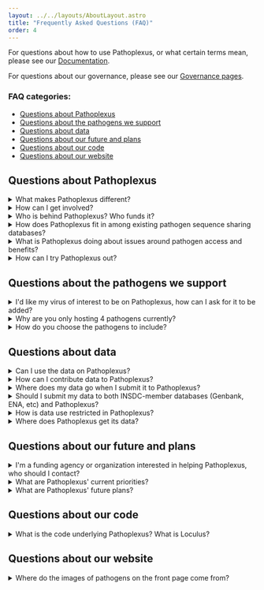 ---
layout: ../../layouts/AboutLayout.astro
title: "Frequently Asked Questions (FAQ)"
order: 4
---

For questions about how to use Pathoplexus, or what certain terms mean, please see our [Documentation](/docs/concepts/accession).

For questions about our governance, please see our [Governance pages](/about/governance).

### FAQ categories:
- [Questions about Pathoplexus](#questions-about-pathoplexus)
- [Questions about the pathogens we support](#questions-about-the-pathogens-we-support)
- [Questions about data](#questions-about-data)
- [Questions about our future and plans](#questions-about-our-future-and-plans)
- [Questions about our code](#questions-about-our-code)
- [Questions about our website](#questions-about-our-website)

## Questions about Pathoplexus

<details>
<summary> <span class="faq"> What makes Pathoplexus different? </span> </summary>
Pathoplexus offers flexible data-sharing options: users can choose to share their data openly, or with time-limited protections to help ensure proper attribution and credit. 
Pathoplexus integrates smoothly with existing INSDC-member databases (NCBI, ENA, and DDBJ), enabling data that's 'open' on Pathoplexus to also appear on INSDC, and INSDC data to be accessed through Pathoplexus.
Pathoplexus is built on the latest tools for filtering, searching, and accessing data, making data sharing and analysis more accessible (through both the website and API) and fostering a connected, collaborative global research community.
</details>

<details>
<summary> <span class="faq">How can I get involved?</span> </summary>
To become part of the scientific community that helps drive Pathoplexus, you can join [PHA4GE](https://pha4ge.org/) and be part of the Data Repositories Working Group
</details>

<details>
<summary> <span class="faq">Who is behind Pathoplexus? Who funds it?</span> </summary>
Pathoplexus is a transparent, non-profit association with [members](/about/members) from 10 countries in 5 continents, and an [Executive Board](/about/eb) from around the globe.
Pathoplexus' members and Executive Board are committed to running Pathoplexus according to our [Values](/about/governance/values).
Pathoplexus is proud to work closely with [PHA4GE](https://pha4ge.org/), an international group working to establish better standards for public health and bioinformatics.
PHA4GE was also key in helping to develop Pathoplexus from the ground up.

At the moment, Pathoplexus is run almost entirely on donations and volunteer efforts, thus is independent of influence by larger players, and is truly a community-driven project. 
We have received the following monetary assistance: support for one software developer working on Loculus via a [swissuniversities](https://www.swissuniversities.ch/en/) Open Research Data grant; legal advice for our GDPR statement via PHA4GE; contribution of contracted software developers via Prof Tanja Stadler, ETH Zurich; and donation of AWS compute time via Prof Artem Babian, University of Toronto. 
Aside from this, Pathoplexus has been created by and is powered by thousands of hours of donated time and effort by members of the bioinformatics community (see our [members](../../about/members) and [development team](../../about/development-team)).
</details>

<details>
<summary> <span class="faq">How does Pathoplexus fit in among existing pathogen sequence sharing databases?</span> </summary>
Pathoplexus is designed to be complimentary to the existing pathogen sequence database ecosystem. 
Data from Pathoplexus, as long as it is used and acknowledged according to the [Data Use Terms](/about/terms-of-use/data-use-terms), can be analyzed alongside any other dataset
(if the other dataset also permits this), and always retains linked to the original source (where applicable), so that mixing data and deduplication are fully supported.

In addition, Pathoplexus is purposefully complimentary to INSDC-member databases, as all data in Pathoplexus eventually goes to INSDC.
For Open Data submitted to Pathoplexus, this means Pathoplexus can be used as simply another way to send data to INSDC, as it is passed on immediately.
For Restricted-Use Data submitted to Pathoplexus, Pathoplexus serves as a 'temporary protected home' before it eventually becomes Open.
</details>

<details>
<summary> <span class="faq">What is Pathoplexus doing about issues around pathogen access and benefits?</span> </summary>
While developing Pathoplexus, the issue of countries and regions sharing sequences but not receiving an equitable share of the benefit that can be derived from those sequences (e.g. vaccines), was a topic we discussed deeply. This is also a topic that's currently under debate globally, with efforts to develop pathogen access and benefits sharing ("PABS") agreements. After much consideration, we don't feel a singular database is the place to try and fix this inequity - but we do want to be part of the eventual solution. This is why we [commit to adhering to future consensus-driven international PABS agreements](../../about/governance/values#article-4-beneficial-sharing).
</details>

<details>
<summary> <span class="faq"> How can I try Pathoplexus out?</span> </summary>
If you don't have sequences to upload for the pathogens we currently support - or just want to try out Pathoplexus before deciding if you want to use it - you
can always use our [Demo Instance](https://demo.pathoplexus.org/)! Our Demo Instance works just like the 'real' Pathoplexus, but is wiped regularly and _no data is sent onward to INSDC_.

It's perfect for trying out Pathoplexus or testing your API requests. Do note that since it is wiped regularly, you will have to make a new account and group - but it's ok if these aren't as detailed
as your 'real' accounts. Remember that the Demo Instance is public, so don't upload data that you can't or don't want to share. If you'd like to try out Pathoplexus but don't have any data to hand, you can use our 
[example data](https://pathoplexus.github.io/example_data/) for the pathogens we support!

_(See our [Docs](/docs) for more information on how to do things like create an account, upload sequences, and more in Pathoplexus!)_

</details>

## Questions about the pathogens we support

<details>
<summary> <span class="faq">I'd like my virus of interest to be on Pathoplexus, how can I ask for it to be added?</span> </summary>

If communities that work on a particular virus believe it would be helpful to add this to Pathoplexus, we'd love to hear about it!
We're keen to add viruses while working _with_ those who study those viruses, so that we can ensure it's of maximum value to the community.
In the first few months after we launch, we may not have the resources to add more viruses immediately, so we ask for your patience while we try to get
funding to build up and support our developers.

However, we're still keen to build a list of viruses that the community is keen to see on Pathoplexus. Please search our [GitHub Issues](https://github.com/pathoplexus/pathoplexus/issues)
to see if anyone has already proposed the virus you'd like to suggest - if so, comment to support their proposal! If not, please create a new issue, outlining why
you think it would be a great addition, and if possible, listing others in the community who support adding that virus!
</details>

<details>
<summary> <span class="faq">Why are you only hosting 4 pathogens currently?</span> </summary>
For our launch, we wanted to particularly target viruses with a high public health interest, where it seemed there was a need for another sequence-sharing solution.
In particular, these were viruses where we had seen sequences being shared on GitHub, Virological, and similar locations, as sequence generators tried to balance sharing for
public health and research benefit, without their sequences being 'scooped' (published without their involvement).
To us, this indicated an opportunity to help improve data sharing for these viruses.
</details>


<details>
<summary> <span class="faq">How do you choose the pathogens to include?</span> </summary>
In future, we aim to prioritize viruses that have a high public health interest and currently have a less-than-ideal sequence sharing situation, for any reason.
For example, the community may not be sharing much data because of fear of 'scooping,' or they may find uploading the data too difficult.
Alternatively, it could currently be fragmented and shared in different places, and Pathoplexus could be a way to bring it together.

We are also keen to add pathogens where there's support in that pathogen community - where the community feels like having the pathogen on Pathoplexus will be a benefit.

Finally, we will also consider the technical difficulty of including a new virus in prioritization. 
For example, multi-segmented viruses require more work to ensure we're matching up segments correctly, and some viruses may be more difficult to write robust quality-control metrics for.
However, none of this rules out adding a new virus completely - it may just have to wait a bit longer until we have sufficient resources!
</details>

## Questions about data

<details>
<summary> <span class="faq"> Can I use the data on Pathoplexus?</span> </summary>
Yes! Pathoplexus is designed to be used by everyone, and so all data is accessible. 
However, Pathoplexus does have restrictions on how some data (“Restricted-Use Data”) can be used, particularly in publications and preprints, and has requirements on how all Restricted-Use Data is acknowledged. 

You can find out more about these protections and how you can use data by reading our [Data Use Terms](/about/terms-of-use/data-use-terms). We also have summaries on how you can use [Open Data](/about/terms-of-use/open-data) and [Restricted-Use Data](/about/terms-of-use/restricted-data).
</details>

<details>
<summary> <span class="faq"> How can I contribute data to Pathoplexus?</span> </summary>
We’ve tried to make sharing your data as easy and flexible as possible! 

You can upload data to any of our supported pathogens by first [creating an account](/docs/how-to/create-account) and then [submitting your sequences](/docs/how-to/upload-sequences) on the website or via the API (useful for computational pipelines).
At submission, you can choose whether you’d like your data to be [protected for up to one year](/about/terms-of-use/restricted-data), or [open immediately](/about/terms-of-use/open-data).
Once the data is open, it also appears on INSDC-member databases.
</details>

<details>
<summary> <span class="faq">Where does my data go when I submit it to Pathoplexus?</span> </summary>
When you submit your data to Pathoplexus, it gets securely stored in our database, hosted on AWS in Europe (under GDPR). 
At the same time, it is passed on to an INSDC-member database, [ENA](https://www.ebi.ac.uk/ena/browser/).

If you've chosen to restrict how your data can be used, it will go into a private (sometimes called 'embargoed') location on ENA, where it will not be visible to anyone else.
Your data will thus only be accessible on Pathoplexus while its use is restricted.

If you've chosen for your data to be open straight away, it will go to public area on ENA.
It will then be available across all INSDC-member databases in a short time, as well as on Pathoplexus.
</details>

<details>
<summary> <span class="faq">Should I submit my data to both INSDC-member databases (Genbank, ENA, etc) and Pathoplexus?</span> </summary>
No, you should _not_ submit your data to both INSDC and Pathoplexus, as it may result in your data being duplicated in both places.
If you submit to INSDC, we will pull your data into Pathoplexus, so there's no need to submit it here!
If you submit to Pathoplexus, the data will go to INSDC when you specify (and immediately, if you select the data is open), so there's no need to upload it to INSDC yourself - we'll take care of that!

Since we keep a record of all the data we pass onto INSDC, we ensure we don't duplicate it - but we can't do this if users upload to both place separately!
</details>

<details>
<summary> <span class="faq">How is data use restricted in Pathoplexus?</span> </summary>
When you submit your data to Pathoplexus, you have the option to restrict how it can be used for a limited time, or make it fully open straight away. 
If you choose to keep your data restricted in how it can be used, it will have these protections for up to a year, giving you time to publish your research.
After this period, or if you choose to share it openly immediately, your data will be released on international databases (INSDC-member databases).

If you want to use data from Pathoplexus, it's critical you familiarize yourself with our [Data Use Terms](/about/terms-of-use/data-use-terms), 
so you know how you can use sequences and how you must acknowledge them.
</details>

<details>
<summary> <span class="faq">Where does Pathoplexus get its data?</span> </summary>
We get our data two ways: ingesting ('pulling') open data from INSDC-member databases, and the data the Pathoplexus users upload to us directly.

Pathoplexus ingests data from INSDC-member databases (specifically, from [NCBI Datasets](https://www.ncbi.nlm.nih.gov/datasets)) for all the Pathogens it supports. 
We do this automatically at regular intervals, but always preserve the link back to the INSDC source.
You can easily tell if a sequence originated from INSDC if the 'Submitting group' is `Automated Ingest from INSDC/NCBI Virus`.

Users can also submit data to us directly, which we eventually pass on to the INSDC network. All Restricted-Use data is directly submitted.
You can easily tell if Open data was submitted to us directly by seeing if the 'Submitting group' is anyone other than `Automated Ingest from INSDC/NCBI Virus`.
</details>


## Questions about our future and plans

<details>
<summary> <span class="faq">I'm a funding agency or organization interested in helping Pathoplexus, who should I contact?</span> </summary>
We are incredibly grateful for support in turning Pathoplexus into a long-term project that can help improve pathogen sequence sharing!
We're currently looking for support in all forms and sizes, and we'd love to chat with you. 
Please send an email to [funding\@pathoplexus.org](mailto:funding@pathoplexus.org), and we'll be in touch!
</details>

<details>
<summary> <span class="faq">What are Pathoplexus' current priorities?</span> </summary>
Currently we're in our 'Initial Phase,' which lasts 6 months after launch. During this time we're focusing on introducing ourselves to the community,
getting feedback on Pathoplexus, and starting conversations about how Pathoplexus could help improve pathogen sequence sharing.

We're also focused on attracting funding. Pathoplexus has been developed, and is currently running, thanks to volunteer efforts and donations of
programmers and infrastructure. However, to turn Pathoplexus into something that can run for years to come, we need support in infrastructure
(to run the computational side of the database), administration (to help manage and run Pathoplexus), and developers (to add features and make
Pathoplexus a fully-fledged database).

Pathoplexus hopes to be a long-term player in the pathogen sequence sharing space for as long as it's needed.
However, it's also been purposefully designed to be able to _stop_ existing without any data being lost.
If there comes a day when Pathoplexus isn't needed (because fear around data sharing has been alleviated via other methods, or because better solutions become available),
it is bound to remain in existence long enough to ensure all remaining data is uploaded to INSDC, at which point it can 'fold gracefully,' with no data being lost.
</details>

<details>
<summary> <span class="faq">What are Pathoplexus' future plans?</span> </summary>

Once we secure funding, some of our top priorities are:
- Improve our SeqSet visualization to give even more information about the sequences it includes
- Add tracking of DOIs via CrossRef and link this to sequences to show their contribution to all publications
- Start working with journals to add ethical sequence use to the consideration of submitted manuscripts
- Perfect a system to quickly add new pathogens in crisis (or potential crisis) scenarios
- Add more viral pathogens, as asked for by those pathogen communities
- Expand our features, additional data we can provide to sequences, and our API
- Enable federalization, allowing a 'Pathoplexus Network' that exchanges data on the same principles, but allows shared data 'ownership' and continued existence if any one 'node' goes down
</details>

## Questions about our code

<details>
<summary> <span class="faq">What is the code underlying Pathoplexus? What is Loculus?</span> </summary>
Pathoplexus is an instance of the broader pathogen data sequence sharing software Loculus.
This means that Pathoplexus runs on Loculus code, with specific features, personalization, and most importantly, surrounding governance, that make it 'Pathoplexus.'
All of the Pathoplexus code is open-source and you can view it [here](https://github.com/pathoplexus/pathoplexus).

Loculus was designed at the same time as Pathoplexus, but is intended to be a flexible, customizable generic pathogen sequence-sharing database. 
For example, a lab might use Loculus to store the samples they sequence locally and be able to easily search and access them,
or a university may have a Loculus instance to gather all the sequences they generate together in one place.
Alternatively, someone could create another Loculus instance to serve bacterial pathogens, much like Pathoplexus!

All of the Loculus code is also open-source, and you can view it [here](https://github.com/loculus-project/loculus).
</details>

## Questions about our website

<details>
<summary> <span class="faq">Where do the images of pathogens on the front page come from?</span> </summary>
We're incredibly grateful to [NIAID](https://www.niaid.nih.gov/) for providing fantastic images of pathogens. You can check out their incredible [Flickr account](https://www.flickr.com/photos/niaid/) to see more great images.

The images we use from NIAID are:
  - [CCHF](https://www.flickr.com/photos/niaid/40689899455/)
  - [Ebola Sudan](https://www.nih.gov/sites/default/files/styles/featured_media_breakpoint-medium/public/news-events/news-releases/2023/niaid-03.jpg?itok=m4wFNGkn&timestamp=1675437186)
  - [Ebola Zaire](https://www.flickr.com/photos/niaid/14440817981/in/album-72157646274075631/)

We are also grateful to use this [West Nile Virus image](https://pixnio.com/science/microscopy-images/west-nile-disease/micrograph-of-the-west-nile-virus) from Cynthia Goldsmith at USCDCP.

Lastly, we are grateful to use this [Mpox Virus image](https://cdn.who.int/media/images/default-source/health-topics/monkeypox/12763.tmb-1200v.jpg?sfvrsn=cd044fbd_3) from the WHO.

</details>
